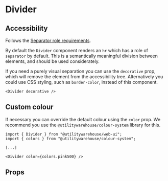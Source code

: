 
<Meta of={Stories} />

# Divider

<Description />

<Canvas of={Stories.KitchenSink} />

## Accessibility

Follows the [Separator role requirements](https://www.w3.org/TR/wai-aria-1.2/#separator).

By default the `Divider` component renders an `hr` which has a role of
`separator` by default. This is a semantically meaningful division between
elements, and should be used considerately.

If you need a purely visual separation you can use the `decorative` prop, which
will remove the element from the accessibility tree. Alternatively you could
use CSS styling, such as `border-color`, instead of this component.

```tsx
<Divider decorative />
```

## Custom colour

If necessary you can override the default colour using the `color` prop. We
recommend you use the `@utilitywarehouse/colour-system` library for this.

```tsx
import { Divider } from "@utilitywarehouse/web-ui";
import { colors } from "@utilitywarehouse/colour-system";

[...]

<Divider color={colors.pink500} />
```

<Canvas of={Stories.CustomColor} />

## Props

<ArgTypes of={Stories} />
